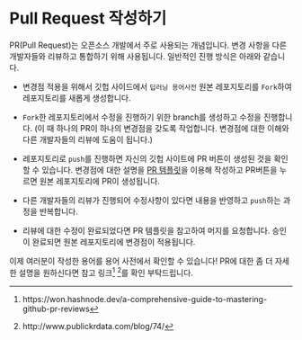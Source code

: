 # Pull Request 작성하기 {.unnumbered}

PR(Pull Request)는 오픈소스 개발에서 주로 사용되는 개념입니다. 변경 사항을 다른 개발자들와 리뷰하고 통합하기 위해 사용됩니다. 일반적인 진행 방식은 아래와 같습니다.

- 변경점 적용을 위해서 깃헙 사이드에서 `딥러닝 용어사전` 원본 레포지토리를 `Fork`하여 레포지토리를 새롭게 생성합니다.

- `Fork`한 레포지토리에서 수정을 진행하기 위한 branch를 생성하고 수정을 진행합니다. (이 때 하나의 PR이 하나의 변경점을 갖도록 작업합니다. 변경점에 대한 이해와 다른 개발자들의 리뷰에 도움이 됩니다.)

- 레포지토리로 `push`를 진행하면 자신의 깃헙 사이트에 PR 버튼이 생성된 것을 확인할 수 있습니다. 변경점에 대한 설명을 [PR 템플릿](https://gist.github.com/gabrielwithappy/4eee95b79af5fb0445b205925bc9a4ec)을 이용해 작성하고 PR버튼을 누르면 원본 레포지토리에 PR이 생성됩니다.

- 다른 개발자들의 리뷰가 진행되어 수정사항이 있다면 내용을 반영하고 `push`하는 과정을 반복합니다.

- 리뷰에 대한 수정이 완료되었다면 PR 템플릿을 참고하여 머지를 요청합니다. 승인이 완료되면 원본 레포지토리에 변경점이 적용됩니다.

이제 여러분이 작성한 용어를 용어 사전에서 확인할 수 있습니다! PR에 대한 좀 더 자세한 설명을 원하신다면 참고 링크[^pr-detail-1] [^pr-detail-2]를 확인 부탁드립니다.


[^pr-detail-1]: https://won.hashnode.dev/a-comprehensive-guide-to-mastering-github-pr-reviews
[^pr-detail-2]: http://www.publickrdata.com/blog/74/